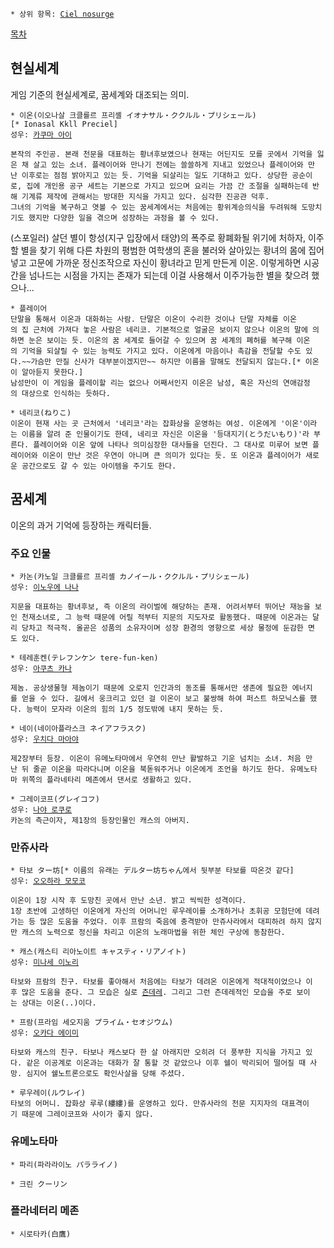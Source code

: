  * 상위 항목: [[Ciel nosurge]]

[[목차]]
== 현실세계 ==
게임 기준의 현실세계로, 꿈세계와 대조되는 의미.

 * 이온(이오나살 크클를르 프리셸 イオナサル・ククルル・プリシェール)[* Ionasal Kkll Preciel]
 성우: [[카쿠마 아이]]

 본작의 주인공. 본래 천문을 대표하는 황녀후보였으나 현재는 어딘지도 모를 곳에서 기억을 잃은 채 살고 있는 소녀. 플레이어와 만나기 전에는 쓸쓸하게 지내고 있었으나 플레이어와 만난 이후로는 점점 밝아지고 있는 듯. 기억을 되살리는 일도 기대하고 있다. 상당한 공순이로, 집에 개인용 공구 세트는 기본으로 가지고 있으며 요리는 가끔 간 조절을 실패하는데 반해 기계류 제작에 관해서는 방대한 지식을 가지고 있다. 심각한 진공관 덕후.
 그녀의 기억을 복구하고 엿볼 수 있는 꿈세계에서는 처음에는 황위계승의식을 두려워해 도망치기도 했지만 다양한 일을 겪으며 성장하는 과정을 볼 수 있다.

(스포일러) 살던 별이 항성(지구 입장에서 태양)의 폭주로 황폐화될 위기에 처하자, 이주할 별을 찾기 위해 다른 차원의 평범한 여학생의 혼을 불러와 살아있는 황녀의 몸에 집어넣고 고문에 가까운 정신조작으로 자신이 황녀라고 믿게 만든게 이온. 이렇게하면 시공간을 넘나드는 시점을 가지는 존재가 되는데 이걸 사용해서 이주가능한 별을 찾으려 했으나...

 * 플레이어
 단말을 통해서 이온과 대화하는 사람. 단말은 이온이 수리한 것이나 단말 자체를 이온의 집 근처에 가져다 놓은 사람은 네리코. 기본적으로 얼굴은 보이지 않으나 이온의 말에 의하면 눈은 보이는 듯. 이온의 꿈 세계로 들어갈 수 있으며 꿈 세계의 폐허를 복구해 이온의 기억을 되살릴 수 있는 능력도 가지고 있다. 이온에게 마음이나 촉감을 전달할 수도 있다.~~가슴만 만질 신사가 대부분이겠지만~~ 하지만 이름을 말해도 전달되지 않는다.[* 이온이 알아듣지 못한다.]
 남성만이 이 게임을 플레이할 리는 없으나 어째서인지 이온은 남성, 혹은 자신의 연애감정의 대상으로 인식하는 듯하다.

 * 네리코(ねりこ)
 이온이 현재 사는 곳 근처에서 '네리코'라는 잡화상을 운영하는 여성. 이온에게 '이온'이라는 이름을 알려 준 인물이기도 한데, 네리코 자신은 이온을 '등대지기(とうだいもり)'라 부른다. 플레이어와 이온 앞에 나타나 의미심장한 대사들을 던진다. 그 대사로 미루어 보면 플레이어와 이온이 만난 것은 우연이 아니며 큰 의미가 있다는 듯. 또 이온과 플레이어가 새로운 공간으로도 갈 수 있는 아이템을 주기도 한다.

== 꿈세계 ==
이온의 과거 기억에 등장하는 캐릭터들.

=== 주요 인물 ===
 * 카논(카노일 크클를르 프리셸 カノイール・ククルル・プリシェール)
 성우: [[이노우에 나나]]

 지문을 대표하는 황녀후보, 즉 이온의 라이벌에 해당하는 존재. 어려서부터 뛰어난 재능을 보인 천재소녀로, 그 능력 때문에 어릴 적부터 지문의 지도자로 활동했다. 때문에 이온과는 달리 당차고 적극적. 올곧은 성품의 소유자이며 성장 환경의 영향으로 세상 물정에 둔감한 면도 있다.

 * 테레훈켄(テレフンケン tere-fun-ken)
 성우: [[아쿠츠 카나]]

 제놈. 공상생물형 제놈이기 때문에 오로지 인간과의 동조를 통해서만 생존에 필요한 에너지를 얻을 수 있다. 길에서 웅크리고 있던 걸 이온이 보고 불쌍해 하여 퍼스트 하모닉스를 했다. 능력이 모자라 이온의 힘의 1/5 정도밖에 내지 못하는 듯.

 * 네이(네이아플라스크 ネイアフラスク)
 성우: [[우치다 마아야]]

 제2장부터 등장. 이온이 유메노타마에서 우연히 만난 활발하고 기운 넘치는 소녀. 처음 만난 뒤 줄곧 이온을 따라다니며 이온을 북돋워주거나 이온에게 조언을 하기도 한다. 유메노타마 위쪽의 플라네타리 메존에서 댄서로 생활하고 있다.

 * 그레이코프(グレイコフ)
 성우: [[나야 로쿠로]]
 카논의 측근이자, 제1장의 등장인물인 캐스의 아버지.

=== 만쥬사라 ===
 * 타보 ター坊[* 이름의 유래는 デルター坊ちゃん에서 뒷부분 타보를 따온것 같다]
 성우: [[오오하라 모모코]]

 이온이 1장 시작 후 도망친 곳에서 만난 소년. 밝고 씩씩한 성격이다.
 1장 초반에 고생하던 이온에게 자신의 어머니인 루우레이를 소개하거나 초휘공 모험단에 데려가는 등 많은 도움을 주었다. 이후 프람의 죽음에 충격받아 만쥬사라에서 대피하려 하지 않지만 캐스의 노력으로 정신을 차리고 이온의 노래마법을 위한 체인 구상에 동참한다.

 * 캐스(캐스티 리아노이트 キャスティ・リアノイト)
 성우: [[미나세 이노리]]

 타보와 프람의 친구. 타보를 좋아해서 처음에는 타보가 데려온 이온에게 적대적이었으나 이후 많은 도움을 준다. 그 모습은 실로 [[츤데레]]. 그리고 그런 츤데레적인 모습을 주로 보이는 상대는 이온(..)이다.

 * 프람(프라임 세오지움 プライム・セオジウム)
 성우: [[오카다 에이미]]

 타보와 캐스의 친구. 타보나 캐스보다 한 살 아래지만 오히려 더 풍부한 지식을 가지고 있다. 같은 이공계로 이온과는 대화가 잘 통할 것 같았으나 이후 쉘이 박리되어 떨어질 때 사망. 심지어 쉘노트론으로도 확인사살을 당해 주셨다.

 * 루우레이(ルウレイ)
 타보의 어머니. 잡화상 루루(縷縷)를 운영하고 있다. 만쥬사라의 천문 지지자의 대표격이기 때문에 그레이코프와 사이가 좋지 않다.

=== 유메노타마 ===
 * 파리(파라라이노 パラライノ)

 * 크린 クーリン

=== 플라네터리 메존 ===
 * 시로타카(白鷹)
